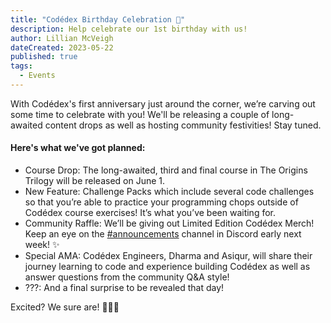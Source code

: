 ```yaml
---
title: "Codédex Birthday Celebration 🎂"
description: Help celebrate our 1st birthday with us!
author: Lillian McVeigh
dateCreated: 2023-05-22
published: true
tags:
  - Events
---
```


With Codédex's first anniversary just around the corner, we’re carving out some time to celebrate with you! We'll be releasing a couple of long-awaited content drops as well as hosting community festivities! Stay tuned.

#### Here's what we've got planned:

<ul>
  <li>Course Drop: The long-awaited, third and final course in The Origins Trilogy will be released on June 1.</li>
  <li>New Feature: Challenge Packs which include several code challenges so that you’re able to practice your programming chops outside of Codédex course exercises! It’s what you’ve been waiting for.</li>
  <li>Community Raffle: We’ll be giving out Limited Edition Codédex Merch! Keep an eye on the <a href="https://discord.com/channels/960713185055375478/992694461714927686/1110205145834336378" target="_blank">#announcements</a> channel in Discord early next week! ✨</li>
  <li>Special AMA: Codédex Engineers, Dharma and Asiqur, will share their journey learning to code and experience building Codédex as well as answer questions from the community Q&A style!</li>
  <li>???: And a final surprise to be revealed that day!</li>
</ul>

Excited? We sure are! 🥲🎂💖
